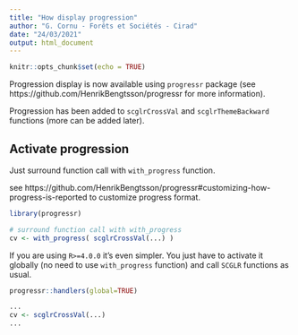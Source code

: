 ```yaml
---
title: "How display progression"
author: "G. Cornu - Forêts et Sociétés - Cirad"
date: "24/03/2021"
output: html_document
---
```


```r
knitr::opts_chunk$set(echo = TRUE)
```

Progression display is now available using `progressr` package 
(see https://github.com/HenrikBengtsson/progressr for more information).

Progression has been added to `scglrCrossVal` and `scglrThemeBackward` functions
(more can be added later).

## Activate progression

Just surround function call with `with_progress` function.

see https://github.com/HenrikBengtsson/progressr#customizing-how-progress-is-reported 
to customize progress format.

```r
library(progressr)

# surround function call with with_progress
cv <- with_progress( scglrCrossVal(...) )

```

If you are using `R>=4.0.0` it's even simpler. You just have to activate it globally 
(no need to use `with_progress` function) and call `SCGLR` functions as usual.

```r
progressr::handlers(global=TRUE)

...
cv <- scglrCrossVal(...)
...
```

